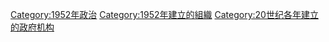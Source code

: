 {{Cat topic in year|topic=建立政府機構|year=1952}}

[[Category:1952年政治|Category:1952年政治]]
[[Category:1952年建立的組織|Category:1952年建立的組織]]
[[Category:20世纪各年建立的政府机构|Category:20世纪各年建立的政府机构]]